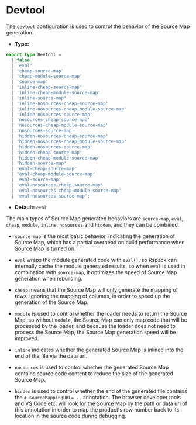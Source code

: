 
<WebpackLicense from="https://webpack.js.org/configuration/devtool/" />

# Devtool

The `devtool` configuration is used to control the behavior of the Source Map generation.

- **Type:**

```ts
export type Devtool =
  | false
  | 'eval'
  | 'cheap-source-map'
  | 'cheap-module-source-map'
  | 'source-map'
  | 'inline-cheap-source-map'
  | 'inline-cheap-module-source-map'
  | 'inline-source-map'
  | 'inline-nosources-cheap-source-map'
  | 'inline-nosources-cheap-module-source-map'
  | 'inline-nosources-source-map'
  | 'nosources-cheap-source-map'
  | 'nosources-cheap-module-source-map'
  | 'nosources-source-map'
  | 'hidden-nosources-cheap-source-map'
  | 'hidden-nosources-cheap-module-source-map'
  | 'hidden-nosources-source-map'
  | 'hidden-cheap-source-map'
  | 'hidden-cheap-module-source-map'
  | 'hidden-source-map'
  | 'eval-cheap-source-map'
  | 'eval-cheap-module-source-map'
  | 'eval-source-map'
  | 'eval-nosources-cheap-source-map'
  | 'eval-nosources-cheap-module-source-map'
  | 'eval-nosources-source-map';
```

- **Default:** `eval`

The main types of Source Map generated behaviors are `source-map`, `eval`, `cheap`, `module`, `inline`, `nosources` and `hidden`, and they can be combined.

- `source-map` is the most basic behavior, indicating the generation of Source Map, which has a partial overhead on build performance when Source Map is turned on.

- `eval` wraps the module generated code with `eval()`, so Rspack can internally cache the module generated results, so when `eval` is used in combination with `source-map`, it optimizes the speed of Source Map generation when rebuilding.

- `cheap` means that the Source Map will only generate the mapping of rows, ignoring the mapping of columns, in order to speed up the generation of the Source Map.

- `module` is used to control whether the loader needs to return the Source Map, so without `module`, the Source Map can only map code that will be processed by the loader, and because the loader does not need to process the Source Map, the Source Map generation speed will be improved.

- `inline` indicates whether the generated Source Map is inlined into the end of the file via the data url.

- `nosources` is used to control whether the generated Source Map contains source code content to reduce the size of the generated Source Map.

- `hidden` is used to control whether the end of the generated file contains the `# sourceMappingURL=...` annotation. The browser developer tools and VS Code etc. will look for the Source Map by the path or data url of this annotation in order to map the product's row number back to its location in the source code during debugging.
